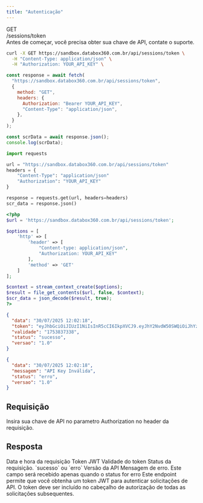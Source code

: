 ```yaml
---
title: "Autenticação"
---
```


<div class="relative flex-1 flex gap-2 min-w-0 rounded-xl items-center cursor-pointer p-1.5 border-standard">
  <div class="method-pill rounded-lg font-bold px-1.5 py-0.5 text-sm leading-5 bg-green-400/20 dark:bg-green-400/20 text-green-700 dark:text-green-400">
    GET
  </div>
  /sessions/token
</div>

<Note>
  Antes de começar, você precisa obter sua chave de API, contate o suporte.
</Note>

<RequestExample>

```bash cURL
curl -X GET https://sandbox.databox360.com.br/api/sessions/token \
  -H "Content-Type: application/json" \
  -H "Authorization: YOUR_API_KEY" \
```

```javascript JavaScript
const response = await fetch(
  "https://sandbox.databox360.com.br/api/sessions/token",
  {
    method: "GET",
    headers: {
      Authorization: "Bearer YOUR_API_KEY",
      "Content-Type": "application/json",
    },
  }
);

const scrData = await response.json();
console.log(scrData);
```

```python Python
import requests

url = "https://sandbox.databox360.com.br/api/sessions/token"
headers = {
    "Content-Type": "application/json"
    "Authorization": "YOUR_API_KEY"
}

response = requests.get(url, headers=headers)
scr_data = response.json()
```

```php PHP
<?php
$url = 'https://sandbox.databox360.com.br/api/sessions/token';

$options = [
    'http' => [
        'header' => [
            "Content-type: application/json",
            "Authorization: YOUR_API_KEY"
        ],
        'method' => 'GET'
    ]
];

$context = stream_context_create($options);
$result = file_get_contents($url, false, $context);
$scr_data = json_decode($result, true);
?>
```

</RequestExample>

<ResponseExample>

```json Success Response (200)
{
  "data": "30/07/2025 12:02:18",
  "token": "eyJhbGciOiJIUzI1NiIsInR5cCI6IkpXVCJ9.eyJhY2NvdW50SWQiOiJhYzA3ZWI5Yi01ZDczLTRhOWMtOTYwYy1jZjc3NTBiNjU3ZGEiLCJhY2NvdW50Ijp7Im5hbWUiOiJEYXRhYm94MzYwIn0sImlhdCI6MTc1MzgzNDEwMywiZXhwIjoxNzUzODM3NzAzLCJzdWIiOiJhYzA3ZWI5Yi01ZDczLTRhOWMtOTYwYy1jZjc3NTBiNjU3ZGEifQ.-J00Tv3ACUUViTeHcdSRtdEDJ-ilPhJTFzqs0XDxPcY",
  "validade": "1753837338",
  "status": "sucesso",
  "versao": "1.0"
}
```

```json Unauthorized (401)
{
  "data": "30/07/2025 12:02:18",
  "messagem": "API Key Inválida",
  "status": "erro",
  "versao": "1.0"
}
```

</ResponseExample>

## Requisição

<ParamField header="api_key" type="uuid" required>
  Insira sua chave de API no parametro Authorization no header da requisição.
</ParamField>

## Resposta

<ResponseField name="data" type="string" required>
  Data e hora da requisição
</ResponseField>

<ResponseField name="token" type="string">
  Token JWT
</ResponseField>

<ResponseField name="validade" type="number">
  Validade do token
</ResponseField>

<ResponseField name="status" type="string" required>
  Status da requisição. `sucesso` ou `erro`
</ResponseField>

<ResponseField name="versao" type="string" required>
  Versão da API
</ResponseField>

<ResponseField name="messagem" type="string">
  Mensagem de erro. Este campo será recebido apenas quando o status for erro
</ResponseField>

<Note>
  Este endpoint permite que você obtenha um token JWT para autenticar
  solicitações de API. O token deve ser incluído no cabeçalho de autorização de
  todas as solicitações subsequentes.
</Note>
